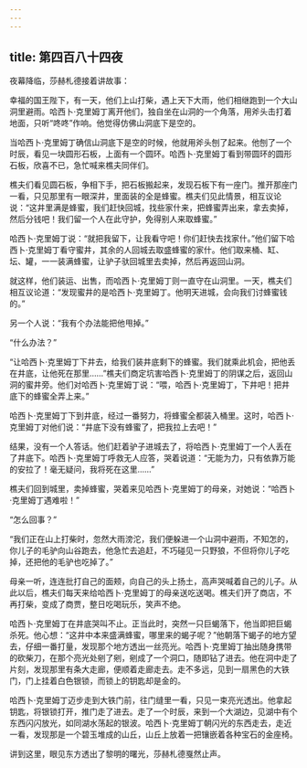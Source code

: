 ```yaml
---
---
---
```

title: 第四百八十四夜
---






夜幕降临，莎赫札德接着讲故事：





幸福的国王陛下，有一天，他们上山打柴，遇上天下大雨，他们相继跑到一个大山洞里避雨。哈西卜·克里姆丁离开他们，独自坐在山洞的一个角落，用斧头击打着地面，只听“咚咚”作响。他觉得仿佛山洞底下是空的。

当哈西卜·克里姆丁确信山洞底下是空的时候，他就用斧头刨了起来。他刨了一个时辰，看见一块圆形石板，上面有一个圆环。哈西卜·克里姆丁看到带圆环的圆形石板，欣喜不已，急忙喊来樵夫同伴们。

樵夫们看见圆石板，争相下手，把石板搬起来，发现石板下有一座门。推开那座门一看，只见那里有一眼深井，里面装的全是蜂蜜。樵夫们见此情景，相互议论说：“这井里满是蜂蜜，我们赶快回城，找些家什来，把蜂蜜弄出来，拿去卖掉，然后分钱吧！我们留一个人在此守护，免得别人来取蜂蜜。”

哈西卜·克里姆丁说：“就把我留下，让我看守吧！你们赶快去找家什。”他们留下哈西卜·克里姆丁看守蜜井，其余的人回城去取盛蜂蜜的家什。他们取来桶、缸、坛、罐，一一装满蜂蜜，让驴子驮回城里去卖掉，然后再返回山洞。

就这样，他们装运、出售，而哈西卜·克里姆丁则一直守在山洞里。一天，樵夫们相互议论道：“发现蜜井的是哈西卜·克里姆丁。他明天进城，会向我们讨蜂蜜钱的。”

另一个人说：“我有个办法能把他甩掉。”

“什么办法？”

“让哈西卜·克里姆丁下井去，给我们装井底剩下的蜂蜜。我们就乘此机会，把他丢在井底，让他死在那里……”樵夫们商定坑害哈西卜·克里姆丁的阴谋之后，返回山洞的蜜井旁。他们对哈西卜·克里姆丁说：“喂，哈西卜·克里姆丁，下井吧！把井底下的蜂蜜全弄上来。”

哈西卜·克里姆丁下到井底，经过一番努力，将蜂蜜全都装入桶里。这时，哈西卜·克里姆丁对他们说：“井底下没有蜂蜜了，把我拉上去吧！”

结果，没有一个人答话。他们赶着驴子进城去了，将哈西卜·克里姆丁一个人丢在了井底下。哈西卜·克里姆丁呼救无人应答，哭着说道：“无能为力，只有依靠万能的安拉了！毫无疑问，我将死在这里……”

樵夫们回到城里，卖掉蜂蜜，哭着来见哈西卜·克里姆丁的母亲，对她说：“哈西卜·克里姆丁遇难啦！”

“怎么回事？”

“我们正在山上打柴时，忽然大雨滂沱，我们便躲进一个山洞中避雨，不知怎的，你儿子的毛驴向山谷跑去，他急忙去追赶，不巧碰见一只野狼，不但将你儿子吃掉，还把他的毛驴也吃掉了。”

母亲一听，连连批打自己的面颊，向自己的头上扬土，高声哭喊着自己的儿子。从此以后，樵夫们每天来给哈西卜·克里姆丁的母亲送吃送喝。樵夫们开了商店，不再打柴，变成了商贾，整日吃喝玩乐，笑声不绝。

哈西卜·克里姆丁在井底哭叫不止。正当此时，突然一只巨蝎落下，他当即把巨蝎杀死。他心想：“这井中本来盛满蜂蜜，哪里来的蝎子呢？”他朝落下蝎子的地方望去，仔细一番打量，发现那个地方透出一丝亮光。哈西卜·克里姆丁抽出随身携带的砍柴刀，在那个亮光处剜了剜，剜成了一个洞口，随即钻了进去。他在洞中走了片刻，发现那里有条大走廊，便顺着走廊走去。走不多远，见到一扇黑色的大铁门，门上挂着白色银锁，而锁上的钥匙却是金的。

哈西卜·克里姆丁迈步走到大铁门前，往门缝里一看，只见一束亮光透出。他拿起钥匙，将银锁打开，推门走了进去。走了一个时辰，来到一个大湖边，见湖中有个东西闪闪放光，如同湖水荡起的银波。哈西卜·克里姆丁朝闪光的东西走去，走近一看，发现那是一个碧玉堆成的山丘，山丘上放着一把镶嵌着各种宝石的金座椅。





讲到这里，眼见东方透出了黎明的曙光，莎赫札德戛然止声。
